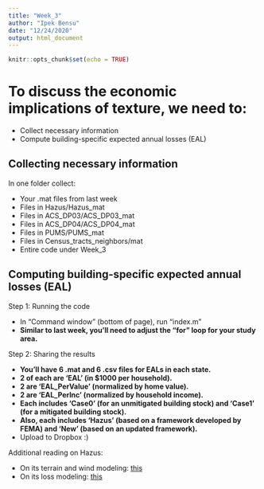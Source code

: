 ```yaml
---
title: "Week_3"
author: "Ipek Bensu"
date: "12/24/2020"
output: html_document
---
```


```r
knitr::opts_chunk$set(echo = TRUE)
```

# To discuss the economic implications of texture, we need to:  

- Collect necessary information  
- Compute building-specific expected annual losses (EAL)  

## Collecting necessary information  

In one folder collect:  

- Your .mat files from last week  
- Files in Hazus/Hazus_mat  
- Files in ACS_DP03/ACS_DP03_mat  
- Files in ACS_DP04/ACS_DP04_mat  
- Files in PUMS/PUMS_mat  
- Files in Census_tracts_neighbors/mat  
- Entire code under Week_3  

## Computing building-specific expected annual losses (EAL)  

Step 1: Running the code  

- In "Command window" (bottom of page), run "index.m"  
- **Similar to last week, you'll need to adjust the "for" loop for your study area.**  

Step 2: Sharing the results  

- **You'll have 6 .mat and 6 .csv files for EALs in each state.**  
- **2 of each are 'EAL' (in $1000 per household).**  
- **2 are 'EAL_PerValue' (normalized by home value).**  
- **2 are 'EAL_PerInc' (normalized by household income).**  
- **Each includes 'Case0' (for an unmitigated building stock) and 'Case1' (for a mitigated building stock).**  
- **Also, each includes 'Hazus' (based on a framework developed by FEMA) and 'New' (based on an updated framework).**  
- Upload to Dropbox :)  

Additional reading on Hazus:  

- On its terrain and wind modeling: [this](https://ascelibrary.org/doi/full/10.1061/%28ASCE%291527-6988%282006%297%3A2%2882%29)  
- On its loss modeling: [this](https://ascelibrary.org/doi/full/10.1061/%28ASCE%291527-6988%282006%297%3A2%2894%29)  
